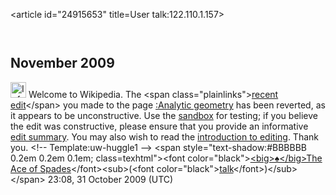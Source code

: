 <article id="24915653" title=User talk:122.110.1.157>
	<talkpage id="24915653" title="User talk:122.110.1.157">

== November 2009 ==

[[Image:Information.png|25px]] Welcome to Wikipedia. The &lt;span class=&quot;plainlinks&quot;&gt;[http://en.wikipedia.org/wiki/Analytic_geometry?diff=323183462 recent edit]&lt;/span&gt; you made to the page [[:Analytic geometry]] has been reverted, as it appears to be unconstructive. Use the [[Wikipedia:Sandbox|sandbox]] for testing; if you believe the edit was constructive, please ensure that you provide an informative [[Help:Edit summary|edit summary]]. You may also wish to read the [[Wikipedia:Introduction|introduction to editing]]. Thank you. &lt;!-- Template:uw-huggle1 --&gt; &lt;span style=&quot;text-shadow:#BBBBBB 0.2em 0.2em 0.1em; class=texhtml&quot;&gt;&lt;font color=&quot;black&quot;&gt;[[User:Ace of Spades|&lt;big&gt;♠&lt;/big&gt;The Ace of Spades]]&lt;/font&gt;&lt;sub&gt;(&lt;font color=&quot;black&quot;&gt;[[User talk:Ace of Spades|talk]]&lt;/font&gt;)&lt;/sub&gt;&lt;/span&gt; 23:08, 31 October 2009 (UTC)
	</talkpage>
</article>